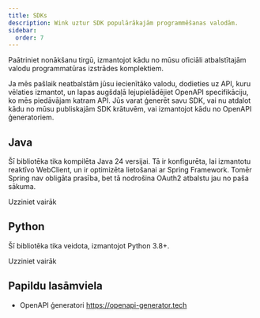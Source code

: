 ```yaml
---
title: SDKs
description: Wink uztur SDK populārākajām programmēšanas valodām.
sidebar:
  order: 7
---
```


Paātriniet nonākšanu tirgū, izmantojot kādu no mūsu oficiāli atbalstītajām valodu programmatūras izstrādes komplektiem.

Ja mēs pašlaik neatbalstām jūsu iecienītāko valodu, dodieties uz API, kuru vēlaties izmantot, un lapas augšdaļā lejupielādējiet OpenAPI specifikāciju, ko mēs piedāvājam katram API. Jūs varat ģenerēt savu SDK, vai nu atdalot kādu no mūsu publiskajām SDK krātuvēm, vai izmantojot kādu no OpenAPI ģeneratoriem.

## Java

Šī bibliotēka tika kompilēta Java 24 versijai. Tā ir konfigurēta, lai izmantotu reaktīvo WebClient, un ir optimizēta lietošanai ar Spring Framework. Tomēr Spring nav obligāta prasība, bet tā nodrošina OAuth2 atbalstu jau no paša sākuma.

<LinkButton href="https://github.com/wink-travel/wink-sdk-java" variant="secondary" icon="external">
  Uzziniet vairāk
</LinkButton>


## Python

Šī bibliotēka tika veidota, izmantojot Python 3.8+.

<LinkButton href="https://github.com/wink-travel/wink-sdk-python" variant="secondary" icon="external">
  Uzziniet vairāk
</LinkButton>


## Papildu lasāmviela

* OpenAPI ģeneratori https://openapi-generator.tech

